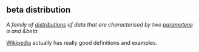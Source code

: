 ## beta distribution

<dfn>A family of  [distributions](d.html#distribution) of data that are characterised by two [parameters](p.html#paremeter): &alpha; and &beta</dfn>

[Wikipedia](https://en.wikipedia.org/wiki/Beta_distribution) actually has really good definitions and examples.
